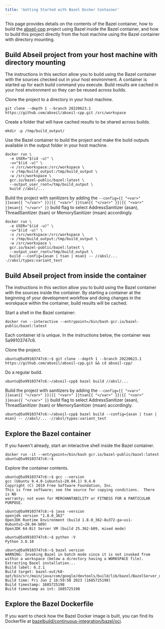 ```yaml
---
title: 'Getting Started with Bazel Docker Container'
---
```




This page provides details on the contents of the Bazel container, how to build
the [abseil-cpp](https://github.com/abseil/abseil-cpp) project using Bazel
inside the Bazel container, and how to build this project directly
from the host machine using the Bazel container with directory mounting.

## Build Abseil project from your host machine with directory mounting

The instructions in this section allow you to build using the Bazel container
with the sources checked out in your host environment. A container is started up
for each build command you execute. Build results are cached in your host
environment so they can be reused across builds.

Clone the project to a directory in your host machine.

```posix-terminal
git clone --depth 1 --branch 20220623.1 https://github.com/abseil/abseil-cpp.git /src/workspace
```

Create a folder that will have cached results to be shared across builds.

```posix-terminal
mkdir -p /tmp/build_output/
```

Use the Bazel container to build the project and make the build
outputs available in the output folder in your host machine.

```posix-terminal
docker run \
  -e USER="$(id -u)" \
  -u="$(id -u)" \
  -v /src/workspace:/src/workspace \
  -v /tmp/build_output:/tmp/build_output \
  -w /src/workspace \
  gcr.io/bazel-public/bazel:latest \
  --output_user_root=/tmp/build_output \
  build //absl/...
```

Build the project with sanitizers by adding the `--config={{ "<var>" }}asan{{ "</var>" }}|{{ "<var>" }}tsan{{ "</var>" }}|{{ "<var>" }}msan{{ "</var>" }}` build
flag to select AddressSanitizer (asan), ThreadSanitizer (tsan) or
MemorySanitizer (msan) accordingly.

```posix-terminal
docker run \
  -e USER="$(id -u)" \
  -u="$(id -u)" \
  -v /src/workspace:/src/workspace \
  -v /tmp/build_output:/tmp/build_output \
  -w /src/workspace \
  gcr.io/bazel-public/bazel:latest \
  --output_user_root=/tmp/build_output \
  build --config={asan | tsan | msan} -- //absl/... -//absl/types:variant_test
```

## Build Abseil project from inside the container

The instructions in this section allow you to build using the Bazel container
with the sources inside the container. By starting a container at the beginning
of your development workflow and doing changes in the worskpace within the
container, build results will be cached.

Start a shell in the Bazel container:

```posix-terminal
docker run --interactive --entrypoint=/bin/bash gcr.io/bazel-public/bazel:latest
```

Each container id is unique. In the instructions below, the container was 5a99103747c6.

Clone the project.

```posix-terminal
ubuntu@5a99103747c6:~$ git clone --depth 1 --branch 20220623.1 https://github.com/abseil/abseil-cpp.git && cd abseil-cpp/
```

Do a regular build.

```posix-terminal
ubuntu@5a99103747c6:~/abseil-cpp$ bazel build //absl/...
```

Build the project with sanitizers by adding the `--config={{ "<var>" }}asan{{ "</var>" }}|{{ "<var>" }}tsan{{ "</var>" }}|{{ "<var>" }}msan{{ "</var>" }}`
build flag to select AddressSanitizer (asan), ThreadSanitizer (tsan) or
MemorySanitizer (msan) accordingly.

```posix-terminal
ubuntu@5a99103747c6:~/abseil-cpp$ bazel build --config={asan | tsan | msan} -- //absl/... -//absl/types:variant_test
```

## Explore the Bazel container

If you haven't already, start an interactive shell inside the Bazel container.

```posix-terminal
docker run -it --entrypoint=/bin/bash gcr.io/bazel-public/bazel:latest
ubuntu@5a99103747c6:~$
```

Explore the container contents.

```posix-terminal
ubuntu@5a99103747c6:~$ gcc --version
gcc (Ubuntu 9.4.0-1ubuntu1~20.04.1) 9.4.0
Copyright (C) 2019 Free Software Foundation, Inc.
This is free software; see the source for copying conditions.  There is NO
warranty; not even for MERCHANTABILITY or FITNESS FOR A PARTICULAR PURPOSE.

ubuntu@5a99103747c6:~$ java -version
openjdk version "1.8.0_362"
OpenJDK Runtime Environment (build 1.8.0_362-8u372-ga~us1-0ubuntu1~20.04-b09)
OpenJDK 64-Bit Server VM (build 25.362-b09, mixed mode)

ubuntu@5a99103747c6:~$ python -V
Python 3.8.10

ubuntu@5a99103747c6:~$ bazel version
WARNING: Invoking Bazel in batch mode since it is not invoked from within a workspace (below a directory having a WORKSPACE file).
Extracting Bazel installation...
Build label: 6.2.1
Build target: bazel-out/k8-opt/bin/src/main/java/com/google/devtools/build/lib/bazel/BazelServer_deploy.jar
Build time: Fri Jun 2 16:59:58 2023 (1685725198)
Build timestamp: 1685725198
Build timestamp as int: 1685725198
```

## Explore the Bazel Dockerfile

If you want to check how the Bazel Docker image is built, you can find its Dockerfile at [bazelbuild/continuous-integration/bazel/oci](https://github.com/bazelbuild/continuous-integration/tree/master/bazel/oci).
